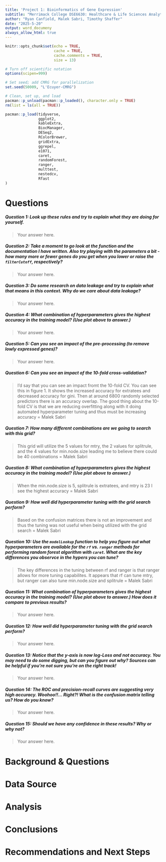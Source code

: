 ```yaml
---
title: 'Project 1: Bioinformatics of Gene Expression'
subtitle: "Merrimack College DSE6630: Healthcare & Life Sciences Analytics"
author: "Ryan Canfield, Malek Sabri, Timothy Shaffer"
date: "2025-5-20"
output: word_documeny
always_allow_html: true
---
```


```r
knitr::opts_chunk$set(echo = TRUE,
                      cache = TRUE,
                      cache.comments = TRUE,
                      size = 13)
```

```r
# Turn off scientific notation
options(scipen=999)

# Set seed; add CMRG for parallelization
set.seed(50009, "L'Ecuyer-CMRG")

# Clean, set up, and load
pacman::p_unload(pacman::p_loaded(), character.only = TRUE)
rm(list = ls(all = TRUE))

pacman::p_load(tidyverse, 
               ggplot2, 
               kableExtra,
               BiocManager,
               DESeq2,
               RColorBrewer,
               gridExtra,
               ggrepel,
               e1071,
               caret,
               randomForest,
               ranger,
               multtest,
               nestedcv,
               Rfast
)
```




# Questions
##### **Question 1**: Look up these rules and try to explain what they are doing for yourself. 
> Your answer here.


##### **Question 2**: Take a moment to go look at the function and the documentation I have written. Also try playing with the parameters a bit - how many more or fewer genes do you get when you lower or raise the `filterCutoff`, respectively?
> Your answer here.


##### **Question 3**: Do some research on __data leakage__ and try to explain what that means in this context. Why do we care about data leakage?
> Your answer here.


##### **Question 4**: What combination of hyperparameters gives the highest accuracy in the **training model**? (Use plot above to answer.)
> Your answer here.


##### **Question 5**: Can you see an impact of the pre-processing (to remove lowly expressed genes)?
> Your answer here.


##### **Question 6**: Can you see an impact of the 10-fold cross-validation?
> I'd say that you can see an impact fromt the 10-fold CV. You can see this in figure 1. It shows the increased accuracy for extratees and decreased accuracy for gini. Then at around 6800 randomly selected predictors there is an accuracy overlap. The good thing about the 10-fold CV is that we are reducing overfitting along with it doing automated hyperparameter tuning and thus must be increasing accuracy = Malek Sabri


##### **Question 7**: How many different combinations are we going to search with this grid?
> This grid will utilize the 5 values for mtry, the 2 values for splitrule, and the 4 values for min.node.size leading me to believe there could be 40 combinations = Malek Sabri


##### **Question 8**: What combination of hyperparameters gives the highest accuracy in the **training model**? (Use plot above to answer.)
> When the min.node.size is 5, splitrule is extratees, and mtry is 23 I see the highest accuracy = Malek Sabri


##### **Question 9**: How well did hyperparameter tuning with the grid search perform?
> Based on the confusion matrices there is not an improvement and thus the tuning was not useful when being utilized with the grid search = Malek Sabri


##### **Question 10**: Use the `modelLookup` function to help you figure out what hyperparameters are available for the `rf` vs. `ranger` methods for performing random forest algorithm with `caret`. What are the key differences you observce in the hypers you can tune?
> The key differences in the tuning between rf and ranger is that ranger allows for more tuning capabilites. It appears that rf can tune mtry, but ranger can also tune min.node.size and splitrule = Malek Sabri


##### **Question 11**: What combination of hyperparameters gives the highest accuracy in the **training model**? (Use plot above to answer.) How does it compare to previous results?
> Your answer here.


##### **Question 12**: How well did hyperparameter tuning with the grid search perform?
> Your answer here.


##### **Question 13**: Notice that the y-axis is now **log-Loss** and not **accuracy**. You may need to do some digging, but can you figure out why? Sources can be helpful if you're not sure you're on the right track!
> Your answer here.


##### **Question 14**: The ROC and precision-recall curves are suggesting very high accuracy. Woohoo!!... Right?! What is the confusion matrix telling us? How do you know?
> Your answer here.


##### **Question 15**: Should we have any confidence in these results? Why or why not?
> Your answer here.


# Background & Questions


# Data Source


# Analysis


# Conclusions


# Recommendations and Next Steps

